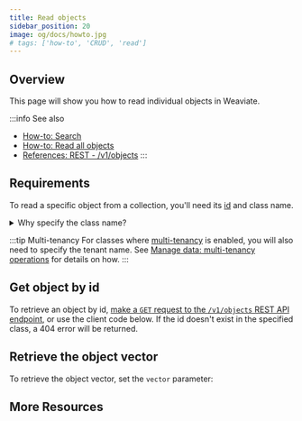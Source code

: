 ```yaml
---
title: Read objects
sidebar_position: 20
image: og/docs/howto.jpg
# tags: ['how-to', 'CRUD', 'read']
---
```



<Badges/>


## Overview

This page will show you how to read individual objects in Weaviate.

:::info See also
- [How-to: Search](../search/index.md)
- [How-to: Read all objects](./read-all-objects.mdx)
- [References: REST - /v1/objects](../api/rest/objects.md#get-a-data-object)
:::


## Requirements

To read a specific object from a collection, you'll need its [id](../api/graphql/additional-properties.md#id) and class name.


<details>
  <summary>Why specify the class name?</summary>
  <RestObjectsCRUDClassnameNote/>
</details>

:::tip Multi-tenancy
For classes where [multi-tenancy](../concepts/data.md#multi-tenancy) is enabled, you will also need to specify the tenant name. See [Manage data: multi-tenancy operations](./multi-tenancy.md) for details on how.
:::

## Get object by id

To retrieve an object by id, [make a `GET` request to the `/v1/objects` REST API endpoint](../api/rest/objects.md#delete-a-data-object), or use the client code below. If the id doesn't exist in the specified class, a 404 error will be returned.

<Tabs groupId="languages">
  <TabItem value="py" label="Python">
    <FilteredTextBlock
      text={PyCode}
      startMarker="# ReadObject START"
      endMarker="# ReadObject END"
      language="py"
    />
  </TabItem>

  <TabItem value="js" label="TypeScript">
    <FilteredTextBlock
      text={TSCode}
      startMarker="// ReadObject START"
      endMarker="// ReadObject END"
      language="ts"
    />
  </TabItem>
</Tabs>


## Retrieve the object vector

To retrieve the object vector, set the `vector` parameter:

<Tabs groupId="languages">
  <TabItem value="py" label="Python">
    <FilteredTextBlock
      text={PyCode}
      startMarker="# ReadObjectWithVector START"
      endMarker="# ReadObjectWithVector END"
      language="py"
    />
  </TabItem>

  <TabItem value="js" label="TypeScript">
    <FilteredTextBlock
      text={TSCode}
      startMarker="// ReadObjectWithVector START"
      endMarker="// ReadObjectWithVector END"
      language="ts"
    />
  </TabItem>
</Tabs>


<!-- Hidden until https://weaviate-org.slack.com/archives/C03KGRATUDD/p1685746400315799 / https://github.com/weaviate/typescript-client/issues/63 is fixed
## Check object existence

To efficiently check if an object with a given [id](../api/graphql/additional-properties.md#id) exists without retrieving it, make a `HEAD` request to the [`/v1/objects/` REST endpoint](../api/rest/objects.md#check-if-a-data-object-exists), or use the following client code:

<Tabs groupId="languages">
  <TabItem value="py" label="Python">
    <FilteredTextBlock
      text={PyCode}
      startMarker="# CheckObject START"
      endMarker="# CheckObject END"
      language="py"
    />
  </TabItem>

  <TabItem value="js" label="TypeScript">
    <FilteredTextBlock
      text={TSCode}
      startMarker="// CheckObject START"
      endMarker="// CheckObject END"
      language="ts"
    />
  </TabItem>
</Tabs>
-->


## More Resources


<DocsMoreResources />
